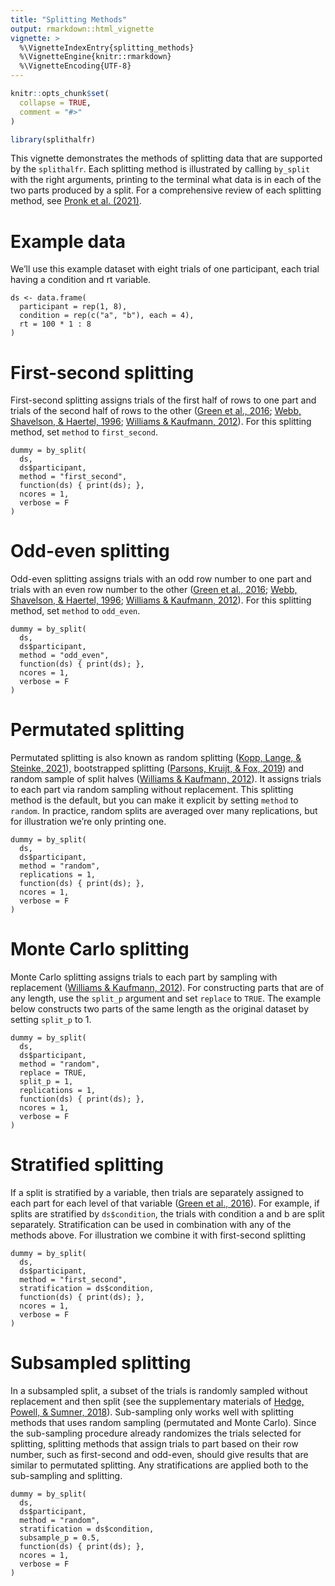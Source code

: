 ---
title: "Splitting Methods"
output: rmarkdown::html_vignette
vignette: >
  %\VignetteIndexEntry{splitting_methods}
  %\VignetteEngine{knitr::rmarkdown}
  %\VignetteEncoding{UTF-8}
---

```{r, include = FALSE}
knitr::opts_chunk$set(
  collapse = TRUE,
  comment = "#>"
)
```

```{r setup}
library(splithalfr)
```
This vignette demonstrates the methods of splitting data that are supported by the `splithalfr`. Each splitting method is illustrated by calling `by_split` with the right arguments, printing to the terminal what data is in each of the two parts produced by a split. For a comprehensive review of each splitting method, see [Pronk et al. (2021)](https://doi.org/10.3758/s13423-021-01948-3).


# Example data
We'll use this example dataset with eight trials of one participant, each trial having a condition and rt variable. 
```
ds <- data.frame(
  participant = rep(1, 8),
  condition = rep(c("a", "b"), each = 4),
  rt = 100 * 1 : 8
)
```

# First-second splitting
First-second splitting assigns trials of the first half of rows to one part and trials of the second half of rows to the other ([Green et al., 2016](https://doi.org/10.3758/s13423-015-0968-3); [Webb, Shavelson, & Haertel, 1996](https://doi.org/10.1016/S0169-7161(06)26004-8); [Williams & Kaufmann, 2012](https://doi.org/10.1016/j.jesp.2012.03.001)). For this splitting method, set `method` to `first_second`.

```
dummy = by_split(
  ds,
  ds$participant,
  method = "first_second",
  function(ds) { print(ds); },
  ncores = 1,
  verbose = F
)
```

# Odd-even splitting
Odd-even splitting assigns trials with an odd row number to one part and trials with an even row number to the other ([Green et al., 2016](https://doi.org/10.3758/s13423-015-0968-3); [Webb, Shavelson, & Haertel, 1996](https://doi.org/10.1016/S0169-7161(06)26004-8); [Williams & Kaufmann, 2012](https://doi.org/10.1016/j.jesp.2012.03.001)). For this splitting method, set `method` to `odd_even`.
```
dummy = by_split(
  ds,
  ds$participant,
  method = "odd_even",
  function(ds) { print(ds); },
  ncores = 1,
  verbose = F
)
```

# Permutated splitting
Permutated splitting is also known as random splitting ([Kopp, Lange, & Steinke, 2021](https://doi.org/10.1177/1073191119866257)), bootstrapped splitting ([Parsons, Kruijt, & Fox, 2019](https://doi.org/10.1177/2515245919879695)) and random sample of split halves ([Williams & Kaufmann, 2012](https://doi.org/10.1016/j.jesp.2012.03.001)). It assigns trials to each part via random sampling without replacement. This splitting method is the default, but you can make it explicit by setting `method` to `random`. In practice, random splits are averaged over many replications, but for illustration we're only printing one.
```
dummy = by_split(
  ds,
  ds$participant,
  method = "random",
  replications = 1,
  function(ds) { print(ds); },
  ncores = 1,
  verbose = F
)
```

# Monte Carlo splitting
Monte Carlo splitting assigns trials to each part by sampling with replacement ([Williams & Kaufmann, 2012](https://doi.org/10.1016/j.jesp.2012.03.001)). For constructing parts that are of any length, use the `split_p` argument and set `replace` to `TRUE`. The example below constructs two parts of the same length as the original dataset by setting `split_p` to 1.
```
dummy = by_split(
  ds,
  ds$participant,
  method = "random",
  replace = TRUE,
  split_p = 1,
  replications = 1,
  function(ds) { print(ds); },
  ncores = 1,
  verbose = F
)
```

# Stratified splitting
If a split is stratified by a variable, then trials are separately assigned to each part for each level of that variable ([Green et al., 2016](https://doi.org/10.3758/s13423-015-0968-3)). For example, if splits are stratified by `ds$condition`, the trials with condition a and b are split separately. Stratification can be used in combination with any of the methods above. For illustration we combine it with first-second splitting
```
dummy = by_split(
  ds,
  ds$participant,
  method = "first_second",
  stratification = ds$condition,
  function(ds) { print(ds); },
  ncores = 1,
  verbose = F
)
```

# Subsampled splitting
In a subsampled split, a subset of the trials is randomly sampled without replacement and then split (see the supplementary materials of [Hedge, Powell, & Sumner, 2018](https://doi.org/10.3758/s13428-017-0935-1)). Sub-sampling only works well with splitting methods that uses random sampling (permutated and Monte Carlo). Since the sub-sampling procedure already randomizes the trials selected for splitting, splitting methods that assign trials to part based on their row number, such as first-second and odd-even, should give results that are similar to permutated splitting. Any stratifications are applied both to the sub-sampling and splitting.

```
dummy = by_split(
  ds,
  ds$participant,
  method = "random",
  stratification = ds$condition,
  subsample_p = 0.5,
  function(ds) { print(ds); },
  ncores = 1,
  verbose = F
)
```


